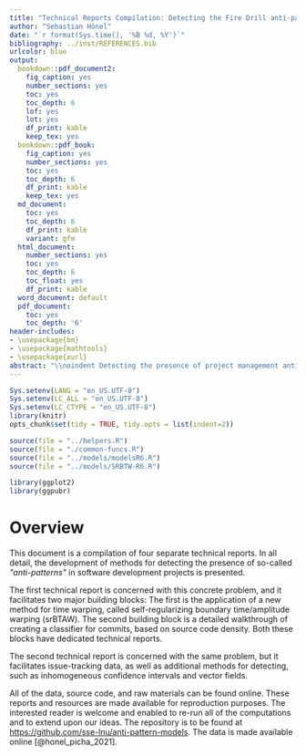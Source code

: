 ```yaml
---
title: "Technical Reports Compilation: Detecting the Fire Drill anti-pattern using Source Code and issue-tracking data"
author: "Sebastian Hönel"
date: "`r format(Sys.time(), '%B %d, %Y')`"
bibliography: ../inst/REFERENCES.bib
urlcolor: blue
output:
  bookdown::pdf_document2:
    fig_caption: yes
    number_sections: yes
    toc: yes
    toc_depth: 6
    lof: yes
    lot: yes
    df_print: kable
    keep_tex: yes
  bookdown::pdf_book:
    fig_caption: yes
    number_sections: yes
    toc: yes
    toc_depth: 6
    df_print: kable
    keep_tex: yes
  md_document:
    toc: yes
    toc_depth: 6
    df_print: kable
    variant: gfm
  html_document:
    number_sections: yes
    toc: yes
    toc_depth: 6
    toc_float: yes
    df_print: kable
  word_document: default
  pdf_document:
    toc: yes
    toc_depth: '6'
header-includes:
- \usepackage{bm}
- \usepackage{mathtools}
- \usepackage{xurl}
abstract: "\\noindent Detecting the presence of project management anti-patterns (AP) currently requires experts on the matter and is an expensive endeavor. Worse, experts may introduce their individual subjectivity or bias. Using the Fire Drill AP, we first introduce a novel way to translate descriptions into detectable AP that are comprised of arbitrary metrics and events such as logged time or maintenance activities, which are mined from the underlying source code or issue-tracking data, thus making the description objective as it becomes data-based. Secondly, we demonstrate a novel method to quantify and score the deviations of real-world projects to data-based AP descriptions. Using fifteen real-world projects that exhibit a Fire Drill to some degree, we show how to further enhance the translated AP. The ground truth in these projects was extracted from two individual experts and consensus was found between them. Our evaluation spans four kinds of patterns, where the first is purely derived from description, the second type is enhanced by data, and the third kind is derived from data only. The fourth type then is a derivative meta-process pattern. The Fire Drill AP as translated from description only for either, source code- or issue-tracking-based detection, shows weak potential of confidently detecting the presence of the anti-pattern in a project. Enriching the AP with data from real-world projects significantly improves detection. Using patterns derived from data only leads to almost perfect correlations of the scores with the ground truth. Some APs share symptoms with the Fire Drill AP, and we conclude that the presence of similar patterns is most certainly detectable. Furthermore, any pattern that can be characteristically modeled using the proposed approach is potentially well detectable."
---
```


\newcommand*\mean[1]{\overline{#1}}
\newcommand{\abs}[1]{\left\lvert\,#1\,\right\rvert}
\newcommand{\norm}[1]{\left\lVert\,#1\,\right\rVert}
\newcommand{\infdiv}[2]{#1\;\|\;#2}
\newcommand\argmax[1]{\underset{#1}{arg\,max}}
\newcommand\argmin[1]{\underset{#1}{arg\,min}}

```r
Sys.setenv(LANG = "en_US.UTF-8")
Sys.setenv(LC_ALL = "en_US.UTF-8")
Sys.setenv(LC_CTYPE = "en_US.UTF-8")
library(knitr)
opts_chunk$set(tidy = TRUE, tidy.opts = list(indent=2))
```

```r
source(file = "../helpers.R")
source(file = "./common-funcs.R")
source(file = "../models/modelsR6.R")
source(file = "../models/SRBTW-R6.R")

library(ggplot2)
library(ggpubr)
```

# Overview

This document is a compilation of four separate technical reports. In all detail, the development of methods for detecting the presence of so-called _\"anti-patterns\"_ in software development projects is presented.

The first technical report is concerned with this concrete problem, and it facilitates two major building blocks: The first is the application of a new method for time warping, called self-regularizing boundary time/amplitude warping (srBTAW). The second building block is a detailed walkthrough of creating a classifier for commits, based on source code density. Both these blocks have dedicated technical reports.

The second technical report is concerned with the same problem, but it facilitates issue-tracking data, as well as additional methods for detecting, such as inhomogeneous confidence intervals and vector fields.

All of the data, source code, and raw materials can be found online. These reports and resources are made available for reproduction purposes. The interested reader is welcome and enabled to re-run all of the computations and to extend upon our ideas. The repository is to be found at <https://github.com/sse-lnu/anti-pattern-models>. The data is made available online [@honel_picha_2021].
